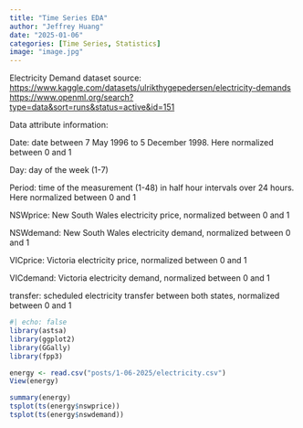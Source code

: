 ```yaml
---
title: "Time Series EDA"
author: "Jeffrey Huang"
date: "2025-01-06"
categories: [Time Series, Statistics]
image: "image.jpg"
---
```


Electricity Demand dataset source:
<https://www.kaggle.com/datasets/ulrikthygepedersen/electricity-demands>
<https://www.openml.org/search?type=data&sort=runs&status=active&id=151>

Data attribute information:

Date: date between 7 May 1996 to 5 December 1998. Here normalized
between 0 and 1

Day: day of the week (1-7)

Period: time of the measurement (1-48) in half hour intervals over 24
hours. Here normalized between 0 and 1 

NSWprice: New South Wales electricity price, normalized between 0 and 1

NSWdemand: New South Wales electricity demand, normalized between 0 and
1

VICprice: Victoria electricity price, normalized between 0 and 1

VICdemand: Victoria electricity demand, normalized between 0 and 1

transfer: scheduled electricity transfer between both states, normalized
between 0 and 1

```r
#| echo: false
library(astsa)
library(ggplot2)
library(GGally)
library(fpp3)

energy <- read.csv("posts/1-06-2025/electricity.csv")
View(energy)
```

```r
summary(energy)
tsplot(ts(energy$nswprice))
tsplot(ts(energy$nswdemand))
```